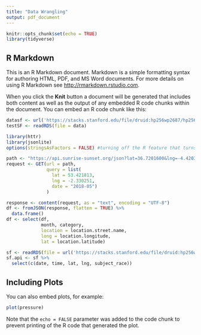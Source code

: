 ```yaml
---
title: "Data Wrangling"
output: pdf_document
---
```


```r
knitr::opts_chunk$set(echo = TRUE)
library(tidyverse)
```

## R Markdown

This is an R Markdown document. Markdown is a simple formatting syntax for authoring HTML, PDF, and MS Word documents. For more details on using R Markdown see <http://rmarkdown.rstudio.com>.

When you click the **Knit** button a document will be generated that includes both content as well as the output of any embedded R code chunks within the document. You can embed an R code chunk like this:

```r
datasf <- url('https://stacks.stanford.edu/file/druid:hp256wp2687/hp256wp2687_ca_san_francisco_2019_08_13.rds')
testSF <- readRDS(file = data)
```
```r
library(httr)
library(jsonlite)
options(stringsAsFactors = FALSE) #turning off the R feature that turns the data into strings

path <- "https://api.sunrise-sunset.org/json?lat=36.7201600&lng=-4.4203400"
request <- GET(url = path, 
               query = list(
                 lat = 53.421813,
                 lng = -2.330251,
                 date = "2018-05")
               )

response <- content(request, as = "text", encoding = "UTF-8")
df <- fromJSON(response, flatten = TRUE) %>% 
  data.frame()
df <- select(df,
             month, category, 
             location = location.street.name,
             long = location.longitude,
             lat = location.latitude)
```

```r
sf <- readRDS(file = url('https://stacks.stanford.edu/file/druid:hp256wp2687/hp256wp2687_ca_san_francisco_2019_08_13.rds'))
sf.api <- sf %>%
  select(c(date, time, lat, lng, subject_race))
```

## Including Plots

You can also embed plots, for example:

```r
plot(pressure)
```

Note that the `echo = FALSE` parameter was added to the code chunk to prevent printing of the R code that generated the plot.
